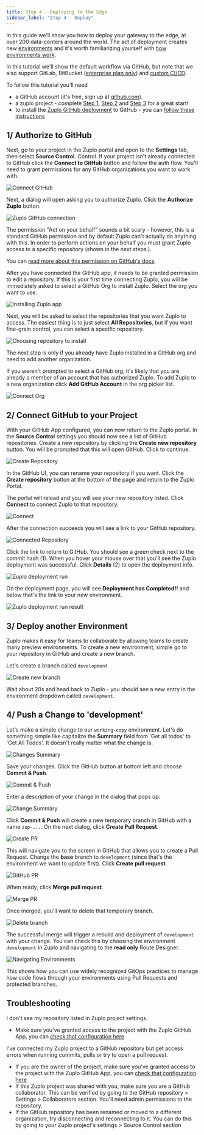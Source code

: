 ```yaml
---
title: Step 4 - Deploying to the Edge
sidebar_label: "Step 4 - Deploy"
---
```


In this guide we'll show you how to deploy your gateway to the edge, at over 200
data-centers around the world. The act of deployment creates new
[environments](./environments) and it's worth familiarizing yourself with
[how environments work](./environments).

In this tutorial we'll show the default workflow via GitHub, but note that we
also support GitLab, BitBucket
([enterprise plan only](https://zuplo.com/pricing)) and
[custom CI/CD](./custom-ci-cd).

To follow this tutorial you'll need

- a GitHub account (it's free, sign up at [github.com](https://github.com)).
- a zuplo project - complete [Step 1](./step-1-setup-basic-gateway.md),
  [Step 2](./step-2-add-rate-limiting.md) and
  [Step 3](./step-3-add-api-key-auth.md) for a great start!
- to install the
  [Zuplo GitHub deployment](https://github.com/apps/zuplo/installations/new) to
  GitHub - you can
  [follow these instructions](https://github.com/apps/zuplo/installations/new)

## 1/ Authorize to GitHub

Next, go to your project in the Zuplo portal and open to the **Settings** tab,
then select **Source Control**. Control. If your project isn't already connected
to GitHub click the **Connect to GitHub** button and follow the auth flow.
You'll need to grant permissions for any GitHub organizations you want to work
with.

![Connect GitHub](../../public/media/step-4-deploying-to-the-edge/image-1.png)

Next, a dialog will open asking you to authorize Zuplo. Click the **Authorize
Zuplo** button.

<Framed margin={4}>
  
![Zuplo GitHub connection](../../public/media/step-4-deploying-to-the-edge/d6194a80-b6d6-429e-85a6-ae1cb4a3375e.png)

</Framed>

<Callout type="tip" title="GitHub Permissions" >

The permission "Act on your behalf" sounds a bit scary - however, this is a
standard GitHub permission and by default Zuplo can't actually do anything with
this. In order to perform actions on your behalf you must grant Zuplo access to
a specific repository (shown in the next steps.).

You can
[read more about this permission on GitHub's docs](https://docs.github.com/en/apps/using-github-apps/authorizing-github-apps#about-github-apps-acting-on-your-behalf).

</Callout>

After you have connected the GitHub app, it needs to be granted permission to
edit a repository. If this is your first time connecting Zuplo, you will be
immediately asked to select a GitHub Org to install Zuplo. Select the org you
want to use.

<Framed margin={4}>

![Installing Zuplo app](../../public/media/step-4-deploying-to-the-edge/eef76bd7-4d26-4f86-96e8-89ebede03beb.png)

</Framed>

Next, you will be asked to select the repositories that you want Zuplo to
access. The easiest thing is to just select **All Repositories**, but if you
want fine-grain control, you can select a specific repository.

<Framed margin={4}>

![Choosing repository to install](../../public/media/step-4-deploying-to-the-edge/ff482269-9aa2-44c3-8266-b2682b3d6ea5.png)

</Framed>

<Callout type="caution" title="Existing Installation" >

The next step is only if you already have Zuplo installed in a GitHub org and
need to add another organization.

</Callout>

If you weren't prompted to select a GitHub org, it's likely that you are already
a member of an account that has authorized Zuplo. To add Zuplo to a new
organization click **Add GitHub Account** in the org picker list.

![Connect Org](../../public/media/step-4-deploying-to-the-edge/image-2.png)

## 2/ Connect GitHub to your Project

With your GitHub App configured, you can now return to the Zuplo portal. In the
**Source Control** settings you should now see a list of GitHub repositories.
Create a new repository by clicking the **Create new repository** button. You
will be prompted that this will open GitHub. Click to continue.

![Create Repository](../../public/media/step-4-deploying-to-the-edge/image-3.png)

In the GitHub UI, you can rename your repository if you want. Click the **Create
repository** button at the bottom of the page and return to the Zuplo Portal.

The portal will reload and you will see your new repository listed. Click
**Connect** to connect Zuplo to that repository.

![Connect](../../public/media/step-4-deploying-to-the-edge/image-4.png)

After the connection succeeds you will see a link to your GitHub repository.

![Connected Repository](../../public/media/step-4-deploying-to-the-edge/image-5.png)

Click the link to return to GitHub. You should see a green check next to the
commit hash (1). When you hover your mouse over that you'll see the Zuplo
deployment was successful. Click **Details** (2) to open the deployment info.

![Zuplo deployment run](../../public/media/step-4-deploying-to-the-edge/0a9932eb-7c16-49cf-9720-0beb450724eb.png)

On the deployment page, you will see **Deployment has Completed!!** and below
that's the link to your new environment.

![Zuplo deployment run result](../../public/media/step-4-deploying-to-the-edge/26fa58b6-7a5a-4627-bd9f-246972639f12.png)

## 3/ Deploy another Environment

Zuplo makes it easy for teams to collaborate by allowing teams to create many
preview environments. To create a new environment, simple go to your repository
in GitHub and create a new branch.

Let's create a branch called `development`

![Create new branch](../../public/media/step-4-deploying-to-the-edge/60cdeb36-ab7d-42f9-a8c2-1f7931f80ca6.png)

Wait about 20s and head back to Zuplo - you should see a new entry in the
environment dropdown called `development`.

## 4/ Push a Change to 'development'

Let's make a simple change to our `working-copy` environment. Let's do something
simple like capitalize the **Summary** field from 'Get all todos' to 'Get All
Todos'. It doesn't really matter what the change is.

![Changes Summary](../../public/media/step-4-deploying-to-the-edge/image-6.png)

Save your changes. Click the GitHub button at bottom left and choose **Commit &
Push**.

![Commit & Push](../../public/media/step-4-deploying-to-the-edge/image-7.png)

Enter a description of your change in the dialog that pops up:

<Framed margin={4}>

![Change Summary](../../public/media/step-4-deploying-to-the-edge/image-8.png)

</Framed>

Click **Commit & Push** will create a new temporary branch in GitHub with a name
`zup-...`. On the next dialog, click **Create Pull Request**.

<Framed margin={4}>

![Create PR](../../public/media/step-4-deploying-to-the-edge/image-9.png)

</Framed>

This will navigate you to the screen in GitHub that allows you to create a Pull
Request. Change the **base** branch to `development` (since that's the
environment we want to update first). Click **Create pull request**.

![GitHub PR](../../public/media/step-4-deploying-to-the-edge/875b164d-b7ef-4f46-9cdb-8d59354b5b93.png)

When ready, click **Merge pull request**.

![Merge PR](../../public/media/step-4-deploying-to-the-edge/e8c68072-35dc-462a-8161-7a44e40fa1df.png)

Once merged, you'll want to delete that temporary branch.

![Delete branch](../../public/media/step-4-deploying-to-the-edge/51a25aa0-cdce-4112-ba2e-e56f42a9044d.png)

The successful merge will trigger a rebuild and deployment of `development` with
your change. You can check this by choosing the environment `development` in
Zuplo and navigating to the **read only** Route Designer.

![Navigating Environments](../../public/media/step-4-deploying-to-the-edge/image.png)

This shows how you can use widely recognized GitOps practices to manage how code
flows through your environments using Pull Requests and protected branches.

## Troubleshooting

I don't see my repository listed in Zuplo project settings.

- Make sure you've granted access to the project with the Zuplo GitHub App, you
  can
  [check that configuration here](https://github.com/apps/zuplo/installations/new)

I've connected my Zuplo project to a GitHub repository but get access errors
when running commits, pulls or try to open a pull request.

- If you are the owner of the project, make sure you've granted access to the
  project with the Zuplo GitHub App, you can
  [check that configuration here](https://github.com/apps/zuplo/installations/new)
- If this Zuplo project was shared with you, make sure you are a GitHub
  collaborator. This can be verified by going to the GitHub repository >
  Settings > Collaborators section. You'll need admin permissions to the
  repository.
- If the GitHub repository has been renamed or moved to a different
  organization, try disconnecting and reconnecting to it. You can do this by
  going to your Zuplo project's settings > Source Control section
